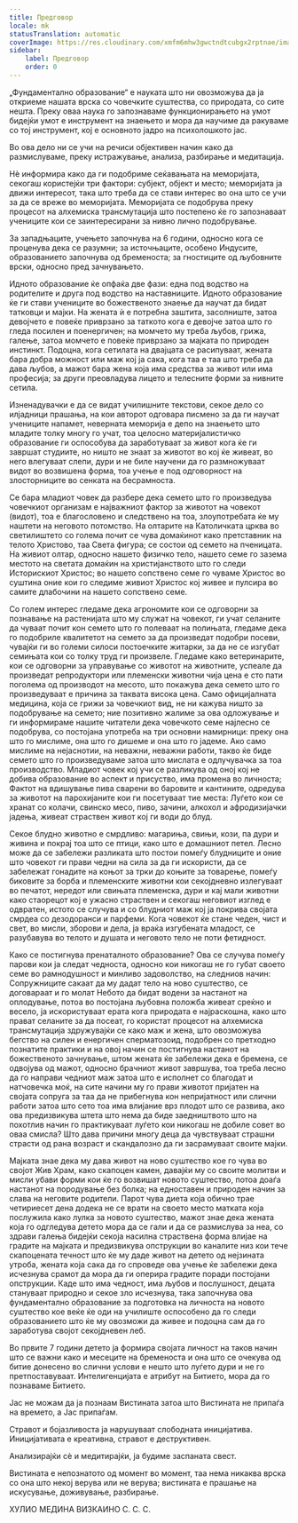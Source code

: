 ```yaml
---
title: Предговор
locale: mk
statusTranslation: automatic
coverImage: https://res.cloudinary.com/xmfm6mhw3gwctndtcubgx2rptnae/image/upload/v1740337243/small_cover_educacion_fundamental_a051170f1c.webp
sidebar:
    label: Предговор
    order: 0
---
```

„Фундаментално образование“ е науката што ни овозможува да ја откриеме нашата врска со човечките суштества, со природата, со сите нешта. Преку оваа наука го запознаваме функционирањето на умот бидејќи умот е инструмент на знаењето и мора да научиме да ракуваме со тој инструмент, кој е основното јадро на психолошкото јас.

Во ова дело ни се учи на речиси објективен начин како да размислуваме, преку истражување, анализа, разбирање и медитација.

Нè информира како да ги подобриме сеќавањата на меморијата, секогаш користејќи три фактори: субјект, објект и место; меморијата ја движи интересот, така што треба да се стави интерес во она што се учи за да се вреже во меморијата. Меморијата се подобрува преку процесот на алхемиска трансмутација што постепено ќе го запознаваат учениците кои се заинтересирани за нивно лично подобрување.

За западњаците, учењето започнува на 6 години, односно кога се проценува дека се разумни; за источњаците, особено Индусите, образованието започнува од бременоста; за гностиците од љубовните врски, односно пред зачнувањето.

Идното образование ќе опфаќа две фази: една под водство на родителите и друга под водство на наставниците. Идното образование ќе ги стави учениците во божественото знаење да научат да бидат татковци и мајки. На жената ѝ е потребна заштита, засолниште, затоа девојчето е повеќе приврзано за таткото кога е девојче затоа што го гледа посилен и поенергичен; на момчето му треба љубов, грижа, галење, затоа момчето е повеќе приврзано за мајката по природен инстинкт. Подоцна, кога сетилата на двајцата се расипуваат, жената бара добра можност или маж кој ја сака, кога таа е таа што треба да дава љубов, а мажот бара жена која има средства за живот или има професија; за други преовладува лицето и телесните форми за нивните сетила.

Изненадувачки е да се видат училишните текстови, секое дело со илјадници прашања, на кои авторот одговара писмено за да ги научат учениците напамет, неверната меморија е депо на знаењето што младите толку многу го учат, тоа целосно материјалистичко образование ги оспособува да заработуваат за живот кога ќе ги завршат студиите, но ништо не знаат за животот во кој ќе живеат, во него влегуваат слепи, дури и не биле научени да го размножуваат видот во возвишена форма, тоа учење е под одговорност на злосторниците во сенката на бесрамноста.

Се бара младиот човек да разбере дека семето што го произведува човечкиот организам е најважниот фактор за животот на човекот (видот), тоа е благословено и следствено на тоа, злоупотребата ќе му наштети на неговото потомство. На олтарите на Католичката црква во светилиштето со голема почит се чува домаќинот како претставник на телото Христово, таа Света фигура; се состои од семето на пченицата. На живиот олтар, односно нашето физичко тело, нашето семе го зазема местото на светата домаќин на христијанството што го следи Историскиот Христос; во нашето сопствено семе го чуваме Христос во суштина оние кои го следиме живиот Христос кој живее и пулсира во самите длабочини на нашето сопствено семе.

Со голем интерес гледаме дека агрономите кои се одговорни за познавање на растенијата што му служат на човекот, ги учат селаните да чуваат почит кон семето што го полеваат на полињата, гледаме дека го подобриле квалитетот на семето за да произведат подобри посеви, чувајќи ги во големи силоси постоечките житарки, за да не се изгубат семињата кои со толку труд ги произвеле. Гледаме како ветеринарите, кои се одговорни за управување со животот на животните, успеале да произведат репродуктори или племенски животни чија цена е сто пати поголема од производот на месото, што покажува дека семето што го произведуваат е причина за таквата висока цена. Само официјалната медицина, која се грижи за човечкиот вид, не ни кажува ништо за подобрување на семето; ние позитивно жалиме за ова одложување и ги информираме нашите читатели дека човечкото семе најлесно се подобрува, со постојана употреба на три основни намирници: преку она што го мислиме, она што го дишеме и она што го јадеме. Ако само мислиме на нејаснотии, на неважни, неважни работи, такво ќе биде семето што го произведуваме затоа што мислата е одлучувачка за тоа производство. Младиот човек кој учи се разликува од оној кој не добива образование во аспект и присуство, има промена во личноста; Фактот на вдишување пива сварени во баровите и кантините, одредува за животот на парохијаните кои ги посетуваат тие места: Луѓето кои се хранат со колачи, свинско месо, пиво, зачини, алкохол и афродизијачки јадења, живеат страствен живот кој ги води до блуд.

Секое блудно животно е смрдливо: магариња, свињи, кози, па дури и живина и покрај тоа што се птици, како што е домашниот петел. Лесно може да се забележи разликата што постои помеѓу блудниците и оние што човекот ги прави чедни на сила за да ги искористи, да се забележат гонадите на коњот за трки до коњите за товарење, помеѓу биковите за борба и племенските животни кои секојдневно излегуваат во печатот, нередот или свињата племенска, дури и кај мали животни како стаорецот кој е ужасно страствен и секогаш неговиот изглед е одвратен, истото се случува и со блудниот маж кој ја покрива својата смрдеа со дезодоранси и парфеми. Кога човекот ќе стане чеден, чист и свет, во мисли, зборови и дела, ја враќа изгубената младост, се разубавува во телото и душата и неговото тело не поти фетидност.

Како се постигнува пренаталното образование? Ова се случува помеѓу парови кои ја следат чедноста, односно кои никогаш не го губат своето семе во рамнодушност и минливо задоволство, на следниов начин: Сопружниците сакаат да му дадат тело на ново суштество, се договараат и го молат Небото да бидат водени за настанот на оплодување, потоа во постојана љубовна положба живеат среќно и весело, ја искористуваат ерата кога природата е најраскошна, како што прават селаните за да посеат, го користат процесот на алхемиска трансмутација здружувајќи се како маж и жена, што овозможува бегство на силен и енергичен сперматозоид, подобрен со претходно познатите практики и на овој начин се постигнува настанот на божественото зачнување, штом жената ќе забележи дека е бремена, се одвојува од мажот, односно брачниот живот завршува, тоа треба лесно да го направи чедниот маж затоа што е исполнет со благодат и натчовечка моќ, на сите начини му го прави животот пријатен на својата сопруга за таа да не прибегнува кон непријатност или слични работи затоа што сето тоа има влијание врз плодот што се развива, ако ова предизвикува штета што нема да биде заедништвото што на похотлив начин го практикуваат луѓето кои никогаш не добиле совет во оваа смисла? Што дава причини многу деца да чувствуваат страшни страсти од рана возраст и скандалозно да ги засрамуваат своите мајки.

Мајката знае дека му дава живот на ново суштество кое го чува во својот Жив Храм, како скапоцен камен, давајќи му со своите молитви и мисли убави форми кои ќе го возвишат новото суштество, потоа доаѓа настанот на породување без болка; на едноставен и природен начин за слава на неговите родители. Парот чува диета која обично трае четириесет дена додека не се врати на своето место матката која послужила како лулка за новото суштество, мажот знае дека жената која го одгледува детето мора да се гали и да се размислува за неа, со здрави галења бидејќи секоја насилна страствена форма влијае на градите на мајката и предизвикува опструкции во каналите низ кои тече скапоцената течност што ќе му даде живот на детето од нејзината утроба, жената која сака да го спроведе ова учење ќе забележи дека исчезнува срамот да мора да ги оперира градите поради постојани опструкции. Каде што има чедност, има љубов и послушност, децата стануваат природно и секое зло исчезнува, така започнува ова фундаментално образование за подготовка на личноста на новото суштество кое веќе ќе оди на училиште оспособено да го следи образованието што ќе му овозможи да живее и подоцна сам да го заработува својот секојдневен леб.

Во првите 7 години детето ја формира својата личност на таков начин што се важни како и месеците на бременоста и она што се очекува од битие донесено во слични услови е нешто што луѓето дури и не го претпоставуваат. Интелигенцијата е атрибут на Битието, мора да го познаваме Битието.

Јас не можам да ја познаам Вистината затоа што Вистината не припаѓа на времето, а Јас припаѓам.

Стравот и бојазливоста ја нарушуваат слободната иницијатива. Иницијативата е креативна, стравот е деструктивен.

Анализирајќи сè и медитирајќи, ја будиме заспаната свест.

Вистината е непознатото од момент во момент, таа нема никаква врска со она што некој верува или не верува; вистината е прашање на искусување, доживување, разбирање.

ХУЛИО МЕДИНА ВИЗКАИНО
С. С. С.

